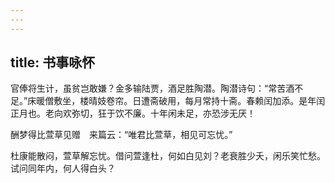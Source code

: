```yaml
---
---
---
```

title: 书事咏怀
---



官俸将生计，虽贫岂敢嫌？金多输陆贾，酒足胜陶潜。陶潜诗句：“常苦酒不足。”床暖僧敷坐，楼晴妓卷帘。日遭斋破用，每月常持十斋。春赖闰加添。是年闰正月也。老向欢弥切，狂于饮不廉。十年闲未足，亦恐涉无厌！

酬梦得比萱草见赠　来篇云：“唯君比萱草，相见可忘忧。”

杜康能散闷，萱草解忘忧。借问萱逢杜，何如白见刘？老衰胜少夭，闲乐笑忙愁。试问同年内，何人得白头？